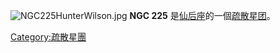 {{NGCInfoBox|NGCID=NGC 225|發現者=卡罗琳·赫歇尔|發現日期=1784年-月-日|其他編號=OCL 305|曆元=J2000.0|赤經=43分39秒|赤緯=61°46'30"|星座=仙后座|星體=疏散星团|星等=7|表面亮度=|藍等=}}
[[File:NGC225HunterWilson.jpg|thumb]]
'''NGC 225''' 是[[仙后座|仙后座]]的一個[[疏散星团|疏散星团]]。

{{NGCReference|225}}
{{Catalogs|NGC=225}}
[[Category:疏散星團|Category:疏散星團]]